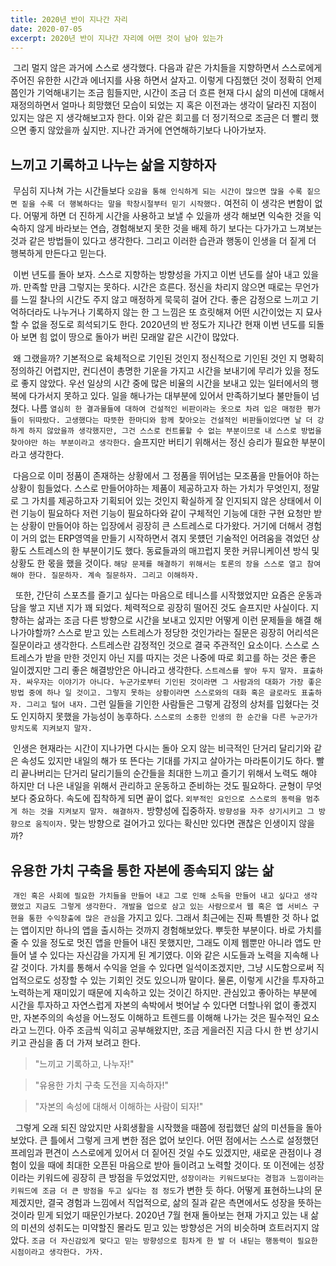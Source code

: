 ```yaml
---
title: 2020년 반이 지나간 자리
date: 2020-07-05
excerpt: 2020년 반이 지나간 자리에 어떤 것이 남아 있는가
---
```


&nbsp;그리 멀지 않은 과거에 스스로 생각했다. 다음과 같은 가치들을 지향하면서 스스로에게 주어진 유한한 시간과 에너지를 사용 하면서 살자고. 이렇게 다짐했던 것이 정확히
언제쯤인가 기억해내기는 조금 힘들지만, 시간이 조금 더 흐른 현재 다시 삶의 미션에 대해서 재정의하면서 얼마나 희망했던 모습이 되었는 지 혹은 이전과는 생각이 달라진 지점이 있지는 않은 지 생각해보고자 한다.
이와 같은 회고를 더 정기적으로 조금은 더 빨리 했으면 좋지 않았을까 싶지만. 지나간 과거에 연연해하기보다 나아가보자.

## 느끼고 기록하고 나누는 삶을 지향하자

&nbsp;무심히 지나쳐 가는 시간들보다 `오감을 통해 인식하게 되는 시간이 많으면 많을 수록 짙으면 짙을 수록 더 행복하다는 말을 학창시절부터 믿기 시작했다.`
여전히 이 생각은 변함이 없다. 어떻게 하면 더 진하게 시간을 사용하고 보낼 수 있을까 생각 해보면 익숙한 것을 익숙하지 않게 바라보는 연습, 경험해보지 못한 것을
배제 하기 보다는 다가가고 느껴보는 것과 같은 방법들이 있다고 생각한다. 그리고 이러한 습관과 행동이 인생을 더 짙게 더 행복하게 만든다고 믿는다.

&nbsp;이번 년도를 돌아 보자. 스스로 지향하는 방향성을 가지고 이번 년도를 살아 내고 있을까. 만족할 만큼 그렇지는 못하다.
시간은 흐른다. 정신을 차리지 않으면 때로는 무언가를 느낄 찰나의 시간도 주지 않고 매정하게 묵묵히 걸어 간다.
좋은 감정으로 느끼고 기억하더라도 나누거나 기록하지 않는 한 그 느낌은 또 흐릿해져 어떤 시간이었는 지 묘사할 수 없을 정도로 희석되기도 한다.
2020년의 반 정도가 지나간 현재 이번 년도를 되돌아 보면 힘 없이 땅으로 돌아가 버린 모래알 같은 시간이 많았다.

&nbsp;왜 그랬을까? 기본적으로 육체적으로 기인된 것인지 정신적으로 기인된 것인 지 명확히 정의하긴 어렵지만, 컨디션이 총명한 기운을 가지고 시간을 보내기에 무리가 있을 정도로
좋지 않았다. 우선 일상의 시간 중에 많은 비율의 시간을 보내고 있는 일터에서의 행복에 다가서지 못하고 있다. 일을 해나가는 대부분에 있어서 만족하기보다 불만들이 넘쳤다.
나름 `열심히 한 결과물들에 대하여 건설적인 비판이라는 옷으로 차려 입은 매정한 평가들이 뒤따랐다. 고생했다는 따뜻한 한마디와 함께 찾아오는 건설적인 비판들이었다면 날 더 강하게 하지 않았을까 생각했지만,
그건 스스로 컨트롤할 수 없는 부분이므로 내 스스로 방법을 찾아야만 하는 부분이라고 생각한다.` 슬프지만 버티기 위해서는 정신 승리가 필요한 부분이라고 생각한다.

&nbsp;다음으로 이미 정품이 존재하는 상황에서 그 정품을 뛰어넘는 모조품을 만들어야 하는 상황이 힘들었다.
스스로 만들어야하는 제품이 제공하고자 하는 가치가 무엇인지, 정말로 그 가치를 제공하고자 기획되어 있는 것인지 확실하게 잘 인지되지 않은 상태에서 이런 기능이 필요하다 저런 기능이 필요하다와 같이
구체적인 기능에 대한 구현 요청만 받는 상황이 만들어야 하는 입장에서 굉장히 큰 스트레스로 다가왔다. 
거기에 더해서 경험이 거의 없는 ERP영역을 만들기 시작하면서 겪지 못헀던 기술적인 어려움을 겪었던 상황도 스트레스의 한 부분이기도 했다.
동료들과의 매끄럽지 못한 커뮤니케이션 방식 및 상황도 한 몫을 했을 것이다. `해당 문제를 해결하기 위해서는 토론의 장을 스스로 열고 참여해야 한다. 질문하자. 계속 질문하자. 그리고 이해하자.`

&nbsp; 또한, 간단히 스포츠를 즐기고 싶다는 마음으로 테니스를 시작했었지만 요즘은 운동과 담을 쌓고 지낸 지가 꽤 되었다. 체력적으로 굉장히 떨어진 것도 슬프지만 사실이다.
지향하는 삶과는 조금 다른 방향으로 시간을 보내고 있지만 어떻게 이런 문제들을 해결 해나가야할까? 스스로 받고 있는 스트레스가 정당한 것인가라는 질문은 굉장히 어리석은 질문이라고 생각한다.
스트레스란 감정적인 것으로 결국 주관적인 요소이다. 스스로 스트레스가 받을 만한 것인지 아닌 지를 따지는 것은 나중에 따로 회고를 하는 것은 좋은 일이겠지만 그리 좋은 해결방안은 아니라고 생각한다.
`스트레스를 쌓아 두지 말자. 표출하자. 싸우자는 이야기가 아니다. 누군가로부터 기인된 것이라면 그 사람과의 대화가 가장 좋은 방법 중에 하나 일 것이고. 그렇지 못하는 상황이라면 스스로와의 대화 혹은
글로라도 표출하자. 그리고 털어 내자.` 그런 일들을 기인한 사람들은 그렇게 감정의 상처를 입혔다는 것도 인지하지 못했을 가능성이 농후하다. `스스로의 소중한 인생의 한 순간을 다른 누군가가 망치도록 지켜보지 말자.`

&nbsp;인생은 현재라는 시간이 지나가면 다시는 돌아 오지 않는 비극적인 단거리 달리기와 같은 속성도 있지만 내일의 해가 또 뜬다는 기대를 가지고 살아가는 마라톤이기도 하다.
빨리 끝나버리는 단거리 달리기들의 순간들을 최대한 느끼고 즐기기 위해서 노력도 해야 하지만 더 나은 내일을 위해서 관리하고 운동하고 준비하는 것도 필요하다.
균형이 무엇보다 중요하다. 속도에 집착하게 되면 끝이 없다. `외부적인 요인으로 스스로의 동력을 멈추게 하는 것을 지켜보지 말자. 해결하자.`
방향성에 집중하자. `방향성을 자주 상기시키고 그 방향으로 움직이자.` 맞는 방향으로 걸어가고 있다는 확신만 있다면 괜찮은 인생이지 않을까?


## 유용한 가치 구축을 통한 자본에 종속되지 않는 삶

&nbsp;`개인 혹은 사회에 필요한 가치들을 만들어 내고 그로 인해 소득을 만들어 내고 싶다고 생각 했었고 지금도 그렇게 생각한다. 개발을 업으로 삼고 있는 사람으로서
웹 혹은 앱 서비스 구현을 통한 수익창출에 많은 관심`을 가지고 있다. 그래서 최근에는 진짜 특별한 것 하나 없는 앱이지만 하나의 앱을 출시하는 것까지 경험해보았다. 뿌듯한 부분이다.
바로 가치를 줄 수 있을 정도로 멋진 앱을 만들어 내진 못했지만, 그래도 이제 웹뿐만 아니라 앱도 만들어 낼 수 있다는 자신감을 가지게 된 계기였다. 이와 같은 시도들과 노력을 지속해 나갈 것이다.
가치를 통해서 수익을 얻을 수 있다면 일석이조겠지만, 그냥 시도함으로써 직업적으로도 성장할 수 있는 기회인 것도 있으니까 말이다. 물론, 이렇게 시간을 투자하고 노력하는게 재미있기 때문에 지속하고 있는 것이긴 하지만.
관심있고 좋아하는 부분에 시간을 투자하고 자연스럽게 자본의 속박에서 벗어날 수 있다면 더할나위 없이 좋겠지만, 자본주의의 속성을 어느정도 이해하고 트렌드를 이해해 나가는 것은 필수적인 요소라고 느낀다.
아주 조금씩 익히고 공부해왔지만, 조금 게을러진 지금 다시 한 번 상기시키고 관심을 좀 더 가져 보려고 한다.

> "느끼고 기록하고, 나누자!"

> "유용한 가치 구축 도전을 지속하자!"

> "자본의 속성에 대해서 이해하는 사람이 되자!"

&nbsp; 그렇게 오래 되진 않았지만 사회생활을 시작했을 때쯤에 정립했던 삶의 미션들을 돌아 보았다. 큰 틀에서 그렇게 크게 변한 점은 없어 보인다. 어떤 점에서는 스스로 설정했던 
프레임과 편견이 스스로에게 있어서 더 짙어진 것일 수도 있겠지만, 새로운 관점이나 경험이 있을 때에 최대한 오픈된 마음으로 받아 들이려고 노력할 것이다. 또 이전에는 성장이라는 키워드에 굉장히
큰 방점을 두었었지만, `성장이라는 키워드보다는 경험과 느낌이라는 키워드에 조금 더 큰 방점을 두고 싶다는 점 정도`가 변한 듯 하다. 어떻게 표현하느냐의 문제겠지만, 결국 경험과 느낌에서
직업적으로, 삶의 질과 같은 측면에서도 성장을 뜻하는 것이라 믿게 되었기 때문인가보다. 2020년 7월 현재 돌아보는 현재 가지고 있는 내 삶의 미션의 성취도는 미약할진 몰라도 믿고 있는 방향성은
거의 비슷하며 흐트러지지 않았다. `조금 더 자신감있게 맞다고 믿는 방향성으로 힘차게 한 발 더 내딛는 행동력이 필요한 시점이라고 생각한다. 가자.`
